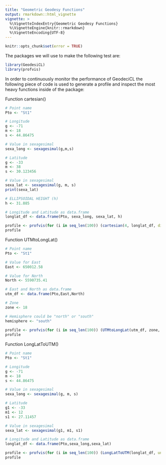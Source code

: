 ```yaml
---
title: "Geometric Geodesy Functions"
output: rmarkdown::html_vignette
vignette: >
  %\VignetteIndexEntry{Geometric Geodesy Functions}
  %\VignetteEngine{knitr::rmarkdown}
  %\VignetteEncoding{UTF-8}
---
```


```r
knitr::opts_chunk$set(error = TRUE)
```

The packages we will use to make the following test are:

```r
library(GeodesiCL)
library(profvis)
```

In order to continuously monitor the performance of GeodeciCL
the following piece of code is used to generate a profile and inspect the most heavy functions inside of the package:

Function cartesian()
```r
# Point name
Pto <- "St1"

# Longitude
g <- -71
m <- 18
s <- 44.86475

# Value in sexagesimal
sexa_long <- sexagesimal(g,m,s)

# Latitude
g <- -33
m <- 38
s <- 30.123456

# Value in sexagesimal
sexa_lat <- sexagesimal(g, m, s)
print(sexa_lat)

# ELLIPSOIDAL HEIGHT (h)
h <- 31.885

# Longitude and Latitude as data.frame
longlat_df <- data.frame(Pto, sexa_long, sexa_lat, h)

profile <- profvis(for (i in seq_len(100)) (cartesian(4, longlat_df, digits = 4)))
profile
```

Function UTMtoLongLat()
```r
# Point name
Pto <- "St1"

# Value for East
East <- 650012.58

# Value for North
North <- 5590735.41

# East and North as data.frame
utm_df <- data.frame(Pto,East,North)

# Zone
zone <- 18

# Hemisphere could be "north" or "south"
hemisphere <- "south"
 
profile <- profvis(for (i in seq_len(100)) (UTMtoLongLat(utm_df, zone, hemisphere = "south", digits = 4)))
profile
```

Function LongLatToUTM()
```r
# Point name
Pto <- "St1"

# Longitude
g <- -71
m <- 18
s <- 44.86475

# Value in sexagesimal
sexa_long <- sexagesimal(g, m, s)

# Latitude
g1 <- -33
m1 <- 12
s1 <- 27.11457

# Value in sexagesimal
sexa_lat <- sexagesimal(g1, m1, s1)

# Longitude and Latitude as data.frame
longlat_df <- data.frame(Pto,sexa_long,sexa_lat)

profile <- profvis(for (i in seq_len(100)) (LongLatToUTM(longlat_df, units = 'm', digits = 4)))
profile
```

